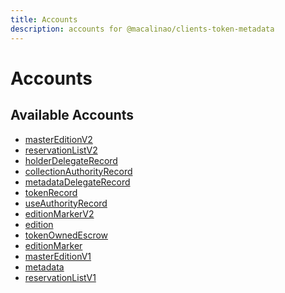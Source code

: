 ```yaml
---
title: Accounts
description: accounts for @macalinao/clients-token-metadata
---
```


# Accounts

## Available Accounts

- [masterEditionV2](./masterEditionV2)
- [reservationListV2](./reservationListV2)
- [holderDelegateRecord](./holderDelegateRecord)
- [collectionAuthorityRecord](./collectionAuthorityRecord)
- [metadataDelegateRecord](./metadataDelegateRecord)
- [tokenRecord](./tokenRecord)
- [useAuthorityRecord](./useAuthorityRecord)
- [editionMarkerV2](./editionMarkerV2)
- [edition](./edition)
- [tokenOwnedEscrow](./tokenOwnedEscrow)
- [editionMarker](./editionMarker)
- [masterEditionV1](./masterEditionV1)
- [metadata](./metadata)
- [reservationListV1](./reservationListV1)
